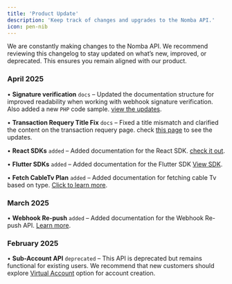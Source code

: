 ```yaml
---
title: 'Product Update'
description: 'Keep track of changes and upgrades to the Nomba API.'
icon: pen-nib
---
```


<Note>
   We are constantly making changes to the Nomba API. We recommend reviewing this changelog to stay updated on what’s new, improved, or deprecated. This ensures you remain aligned with our product.
</Note>

### April 2025
• **Signature verification** `docs` –  Updated the documentation structure for improved readability when working with webhook signature verification. Also added a new `PHP` code sample. [view the updates](/products/webhooks/signature-verification-new).

• **Transaction Requery Title Fix** `docs` – Fixed a title mismatch and clarified the content on the transaction requery page. check [this page](/nomba-api-reference/transactions/transaction-requery) to see the updates.

• **React SDKs** `added` – Added documentation for the React SDK. [check it out](/plugins-and-sdk/overview#sdks).

• **Flutter SDKs** `added` – Added documentation for the Flutter SDK [View SDK](/plugins-and-sdk/overview#sdks).

• **Fetch CableTv Plan** `added` – Added documentation for fetching cable Tv based on type. [Click to learn more](/products/bills/fetch-cable-tv-plans).

### March 2025

• **Webhook Re-push** `added` – Added documentation for the Webhook Re-push API. [Learn more](/products/webhooks/repush).

### February 2025

• **Sub-Account API** `deprecated` – This API is deprecated but remains functional for existing users. We recommend that new customers should explore [Virtual Account](/products/accounts/creating-a-virtual-account) option for account creation.



